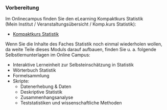 ### Vorbereitung

Im Onlinecampus finden Sie den eLearning Kompaktkurs Statistik  
(Mein Institut / Veranstaltungsübersicht / Komp.kurs Statistik):

- [Kompaktkurs Statistik](https://campus.bildungscentrum.de/nfcampus/Course.do?action=read&n=5220&m=1496576)
 
Wenn Sie die Inhalte des Faches Statistik noch einmal wiederholen wollen, da weite Teile dieses Moduls darauf aufbauen, finden Sie u. a. folgende Selbstlernunterlagen im Online Campus:

- Interaktive Lerneinheit zur Selbsteinschätzung in Statistik
- Wörterbuch Statistik
- Formelsammlung
- Skripte:
    - Datenerhebung & Daten
    - Deskriptive Statistik
    - Zusammenhangsanalyse
    - Teststatistiken und  wissenschaftliche Methoden
    
